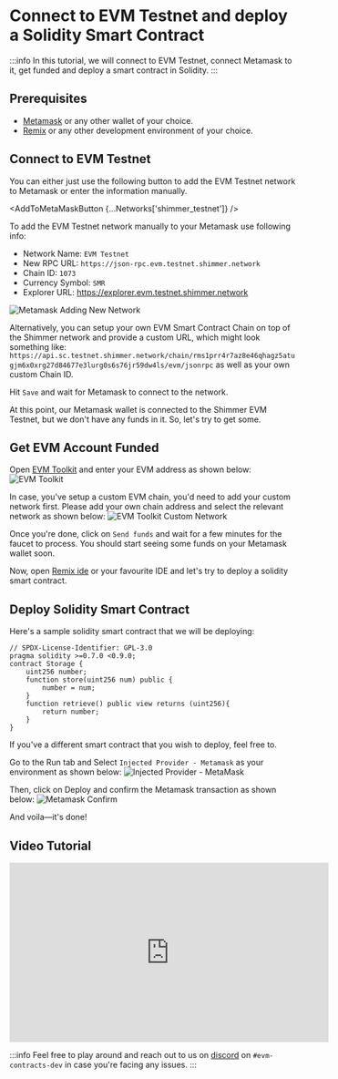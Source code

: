 
# Connect to EVM Testnet and deploy a Solidity Smart Contract

:::info
In this tutorial, we will connect to EVM Testnet, connect Metamask to it, get funded and deploy a smart contract in Solidity.
:::

## Prerequisites

- [Metamask](https://metamask.io/) or any other wallet of your choice.
- [Remix](https://remix-project.org/) or any other development environment of your choice.

## Connect to EVM Testnet

You can either just use the following button to add the EVM Testnet network to Metamask
or enter the information manually.

<AddToMetaMaskButton {...Networks['shimmer_testnet']} />

To add the EVM Testnet network manually to your Metamask use following info:

- Network Name: `EVM Testnet`
- New RPC URL: `https://json-rpc.evm.testnet.shimmer.network`
- Chain ID: `1073`
- Currency Symbol: `SMR`
- Explorer URL: https://explorer.evm.testnet.shimmer.network

![Metamask Adding New Network](/img/tutorials/metamask-shimmerevm.png 'Metamask Adding New Network')

Alternatively, you can setup your own EVM Smart Contract Chain on top of the Shimmer network and provide a custom URL, which might look something like: `https://api.sc.testnet.shimmer.network/chain/rms1prr4r7az8e46qhagz5atugjm6x0xrg27d84677e3lurg0s6s76jr59dw4ls/evm/jsonrpc` as well as your own custom Chain ID.

Hit `Save` and wait for Metamask to connect to the network.

At this point, our Metamask wallet is connected to the Shimmer EVM Testnet, but we don't have any funds in it. So, let's try to get some.

## Get EVM Account Funded

Open [EVM Toolkit](https://evm-toolkit.evm.testnet.shimmer.network/) and enter your EVM address as shown below:
![EVM Toolkit](/img/tutorials/evm-toolkit.png 'EVM Toolkit')

In case, you've setup a custom EVM chain, you'd need to add your custom network first. Please add your own chain address and select the relevant network as shown below:
![EVM Toolkit Custom Network](/img/tutorials/evm-toolkit-custom-network.png 'EVM Toolkit Custom Network')

Once you're done, click on `Send funds` and wait for a few minutes for the faucet to process. You should start seeing some funds on your Metamask wallet soon.

Now, open [Remix ide](https://remix.ethereum.org/) or your favourite IDE and let's try to deploy a solidity smart contract.

## Deploy Solidity Smart Contract

Here's a sample solidity smart contract that we will be deploying:

```solidity
// SPDX-License-Identifier: GPL-3.0
pragma solidity >=0.7.0 <0.9.0;
contract Storage {
    uint256 number;
    function store(uint256 num) public {
        number = num;
    }
    function retrieve() public view returns (uint256){
        return number;
    }
}
```

If you've a different smart contract that you wish to deploy, feel free to.

Go to the Run tab and Select `Injected Provider - Metamask` as your environment as shown below:
![Injected Provider - MetaMask](https://i.imgur.com/0Ot1ije.png 'Injected Provider - MetaMask')

Then, click on Deploy and confirm the Metamask transaction as shown below:
![Metamask Confirm](https://i.imgur.com/Ma9Ds8H.png 'Metamask Confirm')

And voila—it's done!

## Video Tutorial

<iframe
  width='560'
  height='315'
  src='https://www.youtube.com/embed/0_rmmprEKrM'
  title='ShimmerEVM Tutorial: Connect to EVM Testnet & Deploy a Solidity Smart Contract'
  frameborder='0'
  allow='accelerometer; autoplay; clipboard-write; encrypted-media; gyroscope; picture-in-picture'
  allowfullscreen
></iframe>

:::info
Feel free to play around and reach out to us on [discord](https://discord.shimmer.network/) on `#evm-contracts-dev` in case you're facing any issues.
:::

